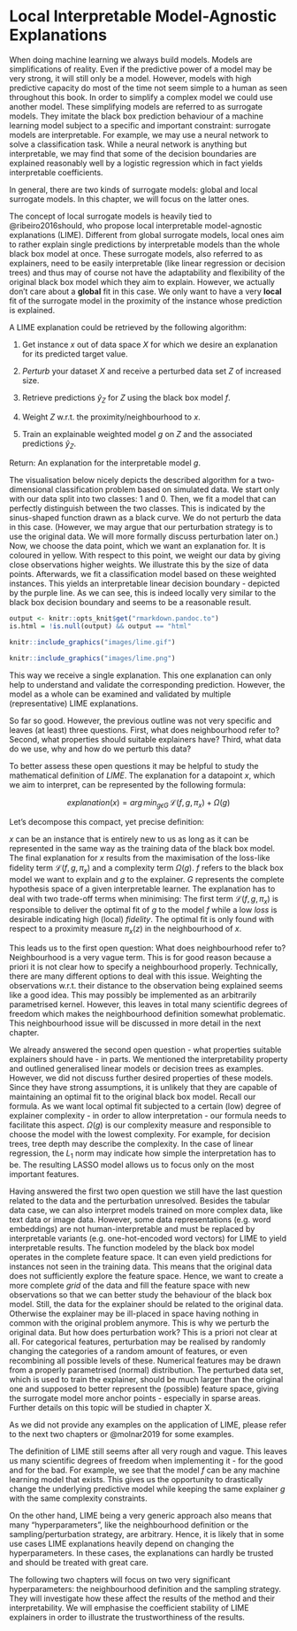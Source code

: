 # Local Interpretable Model-Agnostic Explanations

When doing machine learning we always build models.
Models are simplifications of reality.
Even if the predictive power of a model may be very strong, it will still only be a model.
However, models with high predictive capacity do most of the time not seem simple to a human as seen throughout this book.
In order to simplify a complex model we could use another model.
These simplifying models are referred to as surrogate models.
They imitate the black box prediction behaviour of a machine learning model subject to a specific and important constraint: 
surrogate models are interpretable.
For example, we may use a neural network to solve a classification task.
While a neural network is anything but interpretable, we may find that some of the decision boundaries are explained reasonably well by a logistic regression which in fact yields interpretable coefficients.

In general, there are two kinds of surrogate models: global and local surrogate models.
In this chapter, we will focus on the latter ones.

The concept of local surrogate models is heavily tied to @ribeiro2016should, who propose local interpretable model-agnostic explanations (LIME). 
Different from global surrogate models, local ones aim to rather explain single predictions by interpretable models than the whole black box model at once.
These surrogate models, also referred to as explainers, need to be easily interpretable (like linear regression or decision trees) and thus may of course not have the adaptability and flexibility of the original black box model which they aim to explain.
However, we actually don't care about a __global__ fit in this case.
We only want to have a very __local__ fit of the surrogate model in the proximity of the instance whose prediction is explained. 

A LIME explanation could be retrieved by the following algorithm:

1. Get instance $x$ out of data space $X$ for which we desire an explanation for its predicted target value.

2. _Perturb_ your dataset $X$ and receive a perturbed data set $Z$ of increased size. 

3. Retrieve predictions $\hat{y}_{Z}$ for $Z$ using the black box model $f$.

4. Weight $Z$ w.r.t. the proximity/neighbourhood to $x$.

5. Train an explainable weighted model $g$ on $Z$ and the associated predictions $\hat{y}_{Z}$.

Return: An explanation for the interpretable model $g$.

The visualisation below nicely depicts the described algorithm for a two-dimensional classification problem based on simulated data.
We start only with our data split into two classes: 1 and 0.
Then, we fit a model that can perfectly distinguish between the two classes.
This is indicated by the sinus-shaped function drawn as a black curve.
We do not perturb the data in this case.
(However, we may argue that our perturbation strategy is to use the original data.
We will more formally discuss perturbation later on.)
Now, we choose the data point, which we want an explanation for.
It is coloured in yellow.
With respect to this point, we weight our data by giving close observations higher weights.
We illustrate this by the size of data points.
Afterwards, we fit a classification model based on these weighted instances.
This yields an interpretable linear decision boundary - depicted by the purple line. 
As we can see, this is indeed locally very similar to the black box decision boundary and seems to be a reasonable result.

```r
output <- knitr::opts_knit$get("rmarkdown.pandoc.to")
is.html = !is.null(output) && output == "html"
```

```r
knitr::include_graphics("images/lime.gif")
```

```r
knitr::include_graphics("images/lime.png")
```

This way we receive a single explanation.
This one explanation can only help to understand and validate the corresponding prediction.
However, the model as a whole can be examined and validated by multiple (representative) LIME explanations.

So far so good. 
However, the previous outline was not very specific and leaves (at least) three questions.
First, what does neighbourhood refer to?
Second, what properties should suitable explainers have?
Third, what data do we use, why and how do we perturb this data?

To better assess these open questions it may be helpful to study the mathematical definition of $LIME$.
The explanation for a datapoint $x$, which we aim to interpret, can be represented by the following formula:

$$explanation\left(x\right) = arg\,min_{g \epsilon G} \,\mathcal{L}\left(f, g, \pi_x \right) + \Omega\left(g\right)$$

Let's decompose this compact, yet precise definition:

$x$ can be an instance that is entirely new to us as long as it can be represented in the same way as the training data of the black box model.
The final explanation for $x$ results from the maximisation of the loss-like fidelity term $\mathcal{L}\left(f, g, \pi_x \right)$ and a complexity term $\Omega\left(g\right)$.
$f$ refers to the black box model we want to explain and $g$ to the explainer. 
$G$ represents the complete hypothesis space of a given interpretable learner.
The explanation has to deal with two trade-off terms when minimising: 
The first term $\mathcal{L}\left(f, g, \pi_x \right)$ is responsible to deliver the optimal fit of $g$ to the model $f$ while a low _loss_ is desirable indicating high (local) _fidelity_.
The optimal fit is only found with respect to a proximity measure $\pi_x(z)$ in the neighbourhood of $x$.

This leads us to the first open question:
What does neighbourhood refer to?
Neighbourhood is a very vague term.
This is for good reason because a priori it is not clear how to specify a neighbourhood properly.
Technically, there are many different options to deal with this issue.
Weighting the observations w.r.t. their distance to the observation being explained seems like a good idea.
This may possibly be implemented as an arbitrarily parametrised kernel.
However, this leaves in total many scientific degrees of freedom which makes the neighbourhood definition somewhat problematic.
This neighbourhood issue will be discussed in more detail in the next chapter.

We already answered the second open question - what properties suitable explainers should have - in parts.
We mentioned the interpretability property and outlined generalised linear models or decision trees as examples.
However, we did not discuss further desired properties of these models.
Since they have strong assumptions, it is unlikely that they are capable of maintaining an optimal fit to the original black box model. 
Recall our formula.
As we want local optimal fit subjected to a certain (low) degree of explainer complexity - in order to allow interpretation - our formula needs to facilitate this aspect.
$\Omega\left(g\right)$ is our complexity measure and responsible to choose the model with the lowest complexity.
For example, for decision trees, tree depth may describe the complexity.
In the case of linear regression, the $L_1$ norm may indicate how simple the interpretation has to be. 
The resulting LASSO model allows us to focus only on the most important features.

Having answered the first two open question we still have the last question related to the data and the perturbation unresolved.
Besides the tabular data case, we can also interpret models trained on more complex data, like text data or image data. 
However, some data representations (e.g. word embeddings) are not human-interpretable and must be replaced by interpretable variants (e.g. one-hot-encoded word vectors) for LIME to yield interpretable results.
The function modeled by the black box model operates in the complete feature space. 
It can even yield predictions for instances not seen in the training data.
This means that the original data does not sufficiently explore the feature space.
Hence, we want to create a more complete _grid_ of the data and fill the feature space with new observations so that we can better study the behaviour of the black box model.
Still, the data for the explainer should be related to the original data.
Otherwise the explainer may be ill-placed in space having nothing in common with the original problem anymore.
This is why we perturb the original data.
But how does perturbation work?
This is a priori not clear at all.
For categorical features, perturbation may be realised by randomly changing the categories of a random amount of features, or even recombining all possible levels of these. 
Numerical features may be drawn from a properly parametrised (normal) distribution.
The perturbed data set, which is used to train the explainer, should be much larger than the original one and supposed to better represent the (possible) feature space, giving the surrogate model more anchor points - especially in sparse areas.
Further details on this topic will be studied in chapter X.

As we did not provide any examples on the application of LIME, please refer to the next two chapters or @molnar2019 for some examples.

The definition of LIME still seems after all very rough and vague.
This leaves us many scientific degrees of freedom when implementing it - for the good and for the bad.
For example, we see that the model $f$ can be any machine learning model that exists.
This gives us the opportunity to drastically change the underlying predictive model while keeping the same explainer $g$ with the same complexity constraints. 

On the other hand, LIME being a very generic approach also means that many "hyperparameters", like the neighbourhood definition or the sampling/perturbation strategy, are arbitrary.
Hence, it is likely that in some use cases LIME explanations heavily depend on changing the hyperparameters.
In these cases, the explanations can hardly be trusted and should be treated with great care.

The following two chapters will focus on two very significant hyperparameters: 
the neighbourhood definition and the sampling strategy.
They will investigate how these affect the results of the method and their interpretability.
We will emphasise the coefficient stability of LIME explainers in order to illustrate the trustworthiness of the results. 
